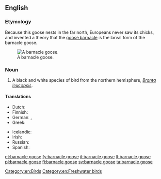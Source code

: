 ==English==
{{wikipedia}}
{{wikispecies|Branta leucopsis}}
===Etymology===
Because this goose nests in the far north, Europeans never saw its chicks, and invented a theory that the [[goose barnacle]] is the larval form of the barnacle goose.

[[Image:Branta leucopsis.jpg|thumb|right|A barnacle goose.]]

===Noun===
{{en-noun|head=[[barnacle]] [[goose]]|pl=barnacle geese}}

# A black and white species of bird from the northern hemisphere, ''[[Branta leucopsis]]''.

====Translations====
{{trans-top|''Branta leucopsis''}}
* Dutch: {{t+|nl|brandgans|c}}
* Finnish: {{t+|fi|valkoposkihanhi}}
* German: {{t-|de|Weißwangengans|f}}, {{t+|de|Nonnengans|f}}
* Greek: {{t-|el|αγριόχηνα|f|tr=agrióchina}}
{{trans-mid}}
* Icelandic: {{t+|is|helsingi|m}}
* Irish: {{t-|ga|gé ghiúrainn|f}}
* Russian: {{t-|ru|казарка белощёкая|f|tr=kazárka b'eloš'ókaja}}
* Spanish: {{t-|es|barnacla cariblanca|f}}
{{trans-bottom}}

[[Category:en:Birds]]
[[Category:en:Freshwater birds]]

[[et:barnacle goose]]
[[fy:barnacle goose]]
[[it:barnacle goose]]
[[lt:barnacle goose]]
[[pl:barnacle goose]]
[[fi:barnacle goose]]
[[sv:barnacle goose]]
[[ta:barnacle goose]]